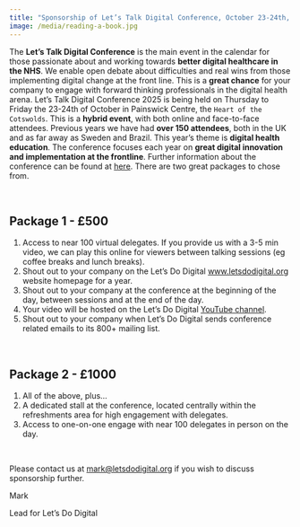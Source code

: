 ```yaml
---
title: "Sponsorship of Let’s Talk Digital Conference, October 23-24th, 2025"
image: /media/reading-a-book.jpg
---
```


The **Let’s Talk Digital Conference** is the main event in the calendar for those passionate about and working towards **better digital healthcare in the NHS**. We enable open debate about difficulties and real wins from those implementing digital change at the front line. This is a **great chance** for your company to engage with forward thinking professionals in the digital health arena. Let's Talk Digital Conference 2025 is being held on Thursday to Friday the 23-24th of October in Painswick Centre, the `Heart of the Cotswolds`. This is a **hybrid event**, with both online and face-to-face attendees. Previous years we have had **over 150 attendees**, both in the UK and as far away as Sweden and Brazil. This year’s theme is **digital health education**. The conference focuses each year on **great digital innovation and implementation at the frontline**. Further information about the conference can be found at [here](https://letsdodigital.org/conferences/2025/). There are two great packages to chose from.

\

## Package 1 - £500

1. Access to near 100 virtual delegates. If you provide us with a 3-5 min video, we can play this online for viewers between talking sessions (eg coffee breaks and lunch breaks).
2. Shout out to your company on the Let's Do Digital [www.letsdodigital.org](https://www.letsdodigital.org) website homepage for a year.
3. Shout out to your company at the conference at the beginning of the day, between sessions and at the end of the day.
4. Your video will be hosted on the Let's Do Digital [YouTube channel](https://www.youtube.com/channel/UCO1NX3whqamwNJOZ72p9WTA).
5. Shout out to your company when Let's Do Digital sends conference related emails to its 800+ mailing list.

\

## Package 2 - £1000

1. All of the above, plus...
2. A dedicated stall at the conference, located centrally within the refreshments area for high engagement with delegates.
3. Access to one-on-one engage with near 100 delegates in person on the day.

\

Please contact us at [mark@letsdodigital.org](mailto:mark@letsdodigital.org) if you wish to discuss sponsorship further.

Mark

Lead for Let’s Do Digital
